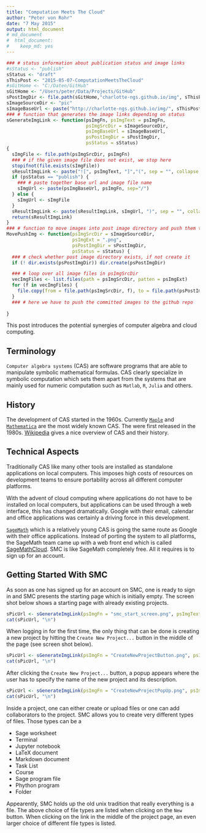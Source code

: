 ```yaml
---
title: "Computation Meets The Cloud"
author: "Peter von Rohr"
date: "7 May 2015"
output: html_document
# md_document
#  html_document:
#    keep_md: yes
---
```


```r
### # status information about publication status and image links
#sStatus <- "publish"
sStatus <- "draft"
sThisPost <- "2015-05-07-ComputationMeetsTheCloud"
#sGitHome <- "C:/Daten/GitHub"
sGitHome <- "/Users/peter/Data/Projects/GitHub"
sPostImgDir <- file.path(sGitHome,"charlotte-ngs.github.io/img", sThisPost)
sImageSourceDir <- "pic"
sImageBaseUrl <- paste("http://charlotte-ngs.github.io/img/", sThisPost, sep = "")
### # function that generates the image links depending on status
sGenerateImgLink <- function(psImgFn, psImgText = psImgFn, 
                             psImgSrcDir = sImageSourceDir,
                             psImgBaseUrl = sImageBaseUrl,
                             psPostImgDir = sPostImgDir, 
                             psStatus = sStatus)
{
  sImgFile <- file.path(psImgSrcDir, psImgFn)
  ### # if the given image file does not exist, we stop here
  stopifnot(file.exists(sImgFile))
  sResultImgLink <- paste("![", psImgText, "]","(", sep = "", collapse = "")
  if (psStatus == "publish") {
    ### # paste together base url and image file name
    sImgUrl <- paste(psImgBaseUrl, psImgFn, sep="/")
  } else {
    sImgUrl <- sImgFile
  }
  sResultImgLink <- paste(sResultImgLink, sImgUrl, ")", sep = "", collapse = "")
  return(sResultImgLink)
}
### # function to move images into post image directory and push them to github
MovePushImg <- function(psImgSrcDir = sImageSourceDir,
                        psImgExt = ".png",
                        psPostImgDir = sPostImgDir, 
                        psStatus = sStatus) {
  ### # check whether post image directory exists, if not create it
  if (! dir.exists(psPostImgDir)) dir.create(psPostImgDir)

  ### # loop over all image files in psImgSrcDir
  vecImgFiles <- list.files(path = psImgSrcDir, patten = psImgExt)
  for (f in vecImgFiles) {
    file.copy(from = file.path(psImgSrcDir, f), to = file.path(psPostImgDir, f))  
  }
  ### # here we have to push the committed images to the github repo
  
}

```

This post introduces the potential synergies of computer algebra and cloud computing.

## Terminology
`Computer algebra systems` (CAS) are software programs that are able to manipulate symbolic mathematical formulas. CAS clearly specialize in symbolic computation which sets them apart from the systems that are mainly used for numeric computation such as `Matlab`, `R`, `Julia` and others. 

## History
The development of CAS started in the 1960s. Currently [`Maple`](http://www.maplesoft.com) and [`Mathematica`](http://www.wolfram.com/mathematica/) are the most widely known CAS. The were first released in the 1980s. [Wikipedia](http://en.wikipedia.org/wiki/Computer_algebra_system) gives a nice overview of CAS and their history. 

## Technical Aspects
Traditionally CAS like many other tools are installed as standalone applications on local computers. This imposes high costs of resources on development teams to ensure portability across all different computer platforms.

With the advent of cloud computing where applications do not have to be installed on local computers, but applications can be used through a web interface, this has changed dramatically. Google with their email, calendar and office applications was certainly a driving force in this development. 

[`SageMath`](http://www.sagemath.org) which is a relatively young CAS is going the same route as Google with their office applications. Instead of porting the system to all platforms, the SageMath team came up with a web front end which is called [SageMathCloud](http://cloud.sagemath.com). SMC is like SageMath completely free. All it requires is to sign up for an account. 

## Getting Started With SMC
As soon as one has signed up for an account on SMC, one is ready to sign in and SMC presents the starting page which is initially empty. The screen shot below shows a starting page with already existing projects. 

```r
sPicUrl <- sGenerateImgLink(psImgFn = "smc_start_screen.png", psImgText = "SMC start screen")
cat(sPicUrl, "\n")
```

When logging in for the first time, the only thing that can be done is creating a new project by hitting the `Create New Project...` button in the middle of the page (see screen shot below). 

```r
sPicUrl <- sGenerateImgLink(psImgFn = "CreateNewProjectButton.png", psImgText = "Create New Project Button")
cat(sPicUrl, "\n")
```


After clicking the `Create New Project...` button, a popup appears where the user has to specify the name of the new project and its description.

```r
sPicUrl <- sGenerateImgLink(psImgFn = "CreateNewProjectPopUp.png", psImgText = "Create New Project Popup")
cat(sPicUrl, "\n")
```


Inside a project, one can either create or upload files or one can add collaborators to the project. SMC allows you to create very different types of files. Those types can be a

* Sage worksheet
* Terminal
* Jupyter notebook
* LaTeX document
* Markdown document
* Task List
* Course
* Sage program file
* Phython program
* Folder

Appearently, SMC holds up the old unix tradition that really everything is a file. The above choice of file types are listed when clicking on the `New` button. When clicking on the link in the middle of the project page, an even larger choice of different file types is listed. 


